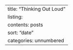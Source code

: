 ---
title: "Thinking Out Loud"
listing:
  contents: posts
  sort: "date"
  categories: unnumbered
---